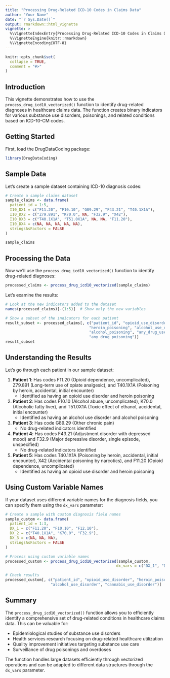 ```yaml
---
title: "Processing Drug-Related ICD-10 Codes in Claims Data"
author: "Your Name"
date: "`r Sys.Date()`"
output: rmarkdown::html_vignette
vignette: >
  %\VignetteIndexEntry{Processing Drug-Related ICD-10 Codes in Claims Data}
  %\VignetteEngine{knitr::rmarkdown}
  %\VignetteEncoding{UTF-8}
---
```


```r
knitr::opts_chunk$set(
  collapse = TRUE,
  comment = "#>"
)
```

## Introduction

This vignette demonstrates how to use the `process_drug_icd10_vectorized()` function to identify drug-related diagnoses in healthcare claims data. The function creates binary indicators for various substance use disorders, poisonings, and related conditions based on ICD-10-CM codes.

## Getting Started

First, load the DrugDataCoding package:

```r
library(DrugDataCoding)
```

## Sample Data

Let's create a sample dataset containing ICD-10 diagnosis codes:

```r
# Create a sample claims dataset
sample_claims <- data.frame(
  patient_id = 1:5,
  I10_DX1 = c("F11.20", "F10.10", "G89.29", "F43.21", "T40.1X1A"),
  I10_DX2 = c("Z79.891", "K70.0", NA, "F32.9", "X42"),
  I10_DX3 = c("T40.1X1A", "T51.0X1A", NA, NA, "F11.20"),
  I10_DX4 = c(NA, NA, NA, NA, NA),
  stringsAsFactors = FALSE
)

sample_claims
```

## Processing the Data

Now we'll use the `process_drug_icd10_vectorized()` function to identify drug-related diagnoses:

```r
processed_claims <- process_drug_icd10_vectorized(sample_claims)
```

Let's examine the results:

```r
# Look at the new indicators added to the dataset
names(processed_claims)[-(1:5)]  # Show only the new variables

# Show a subset of the indicators for each patient
result_subset <- processed_claims[, c("patient_id", "opioid_use_disorder", 
                                     "heroin_poisoning", "alcohol_use_disorder", 
                                     "alcohol_poisoning", "any_drug_use_disorder", 
                                     "any_drug_poisoning")]
result_subset
```

## Understanding the Results

Let's go through each patient in our sample dataset:

1. **Patient 1**: Has codes F11.20 (Opioid dependence, uncomplicated), Z79.891 (Long-term use of opiate analgesic), and T40.1X1A (Poisoning by heroin, accidental, initial encounter)
   - Identified as having an opioid use disorder and heroin poisoning

2. **Patient 2**: Has codes F10.10 (Alcohol abuse, uncomplicated), K70.0 (Alcoholic fatty liver), and T51.0X1A (Toxic effect of ethanol, accidental, initial encounter)
   - Identified as having an alcohol use disorder and alcohol poisoning

3. **Patient 3**: Has code G89.29 (Other chronic pain)
   - No drug-related indicators identified

4. **Patient 4**: Has codes F43.21 (Adjustment disorder with depressed mood) and F32.9 (Major depressive disorder, single episode, unspecified)
   - No drug-related indicators identified

5. **Patient 5**: Has codes T40.1X1A (Poisoning by heroin, accidental, initial encounter), X42 (Accidental poisoning by narcotics), and F11.20 (Opioid dependence, uncomplicated)
   - Identified as having an opioid use disorder and heroin poisoning

## Using Custom Variable Names

If your dataset uses different variable names for the diagnosis fields, you can specify them using the `dx_vars` parameter:

```r
# Create a sample with custom diagnosis field names
sample_custom <- data.frame(
  patient_id = 1:3,
  DX_1 = c("F11.20", "F10.10", "F12.10"),
  DX_2 = c("T40.1X1A", "K70.0", "F32.9"),
  DX_3 = c(NA, NA, NA),
  stringsAsFactors = FALSE
)

# Process using custom variable names
processed_custom <- process_drug_icd10_vectorized(sample_custom, 
                                                 dx_vars = c("DX_1", "DX_2", "DX_3"))

# Check results
processed_custom[, c("patient_id", "opioid_use_disorder", "heroin_poisoning", 
                    "alcohol_use_disorder", "cannabis_use_disorder")]
```

## Summary

The `process_drug_icd10_vectorized()` function allows you to efficiently identify a comprehensive set of drug-related conditions in healthcare claims data. This can be valuable for:

- Epidemiological studies of substance use disorders
- Health services research focusing on drug-related healthcare utilization
- Quality improvement initiatives targeting substance use care
- Surveillance of drug poisonings and overdoses

The function handles large datasets efficiently through vectorized operations and can be adapted to different data structures through the `dx_vars` parameter.
